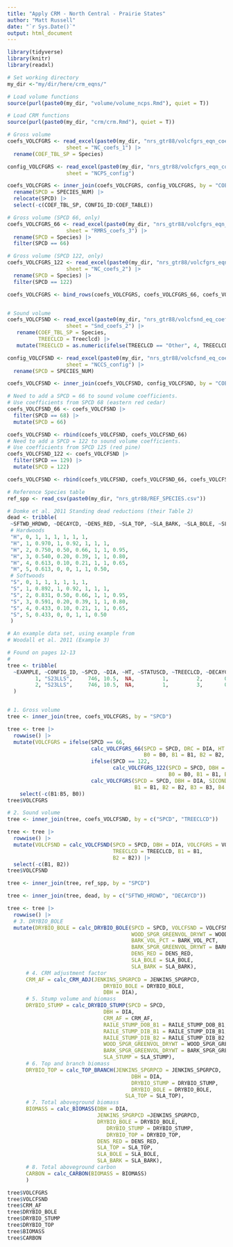 ```yaml
---
title: "Apply CRM - North Central - Prairie States"
author: "Matt Russell"
date: "`r Sys.Date()`"
output: html_document
---
```


```r
library(tidyverse)
library(knitr)
library(readxl)
```

```r
# Set working directory
my_dir <-"my/dir/here/crm_eqns/"
```

```r
# Load volume functions
source(purl(paste0(my_dir, "volume/volume_ncps.Rmd"), quiet = T))

# Load CRM functions
source(purl(paste0(my_dir, "crm/crm.Rmd"), quiet = T))
```


```r
# Gross volume
coefs_VOLCFGRS <- read_excel(paste0(my_dir, "nrs_gtr88/volcfgrs_eqn_coefs.xlsx"), 
                   sheet = "NC_coefs_1") |> 
  rename(COEF_TBL_SP = Species)

config_VOLCFGRS <- read_excel(paste0(my_dir, "nrs_gtr88/volcfgrs_eqn_coefs.xlsx"), 
                   sheet = "NCPS_config") 

coefs_VOLCFGRS <- inner_join(coefs_VOLCFGRS, config_VOLCFGRS, by = "COEF_TBL_SP") |>
  rename(SPCD = SPECIES_NUM) |>
  relocate(SPCD) |> 
  select(-c(COEF_TBL_SP, CONFIG_ID:COEF_TABLE)) 

# Gross volume (SPCD 66, only)
coefs_VOLCFGRS_66 <- read_excel(paste0(my_dir, "nrs_gtr88/volcfgrs_eqn_coefs.xlsx"), 
                   sheet = "RMRS_coefs_3") |> 
  rename(SPCD = Species) |> 
  filter(SPCD == 66)

# Gross volume (SPCD 122, only)
coefs_VOLCFGRS_122 <- read_excel(paste0(my_dir, "nrs_gtr88/volcfgrs_eqn_coefs.xlsx"), 
                   sheet = "NC_coefs_2") |> 
  rename(SPCD = Species) |> 
  filter(SPCD == 122)

coefs_VOLCFGRS <- bind_rows(coefs_VOLCFGRS, coefs_VOLCFGRS_66, coefs_VOLCFGRS_122)


# Sound volume
coefs_VOLCFSND <- read_excel(paste0(my_dir, "nrs_gtr88/volcfsnd_eq_coefs.xlsx"), 
                   sheet = "Snd_coefs_2") |> 
   rename(COEF_TBL_SP = Species,
          TREECLCD = Treeclcd) |> 
   mutate(TREECLCD = as.numeric(ifelse(TREECLCD == "Other", 4, TREECLCD))) 

config_VOLCFSND <- read_excel(paste0(my_dir, "nrs_gtr88/volcfsnd_eq_coefs.xlsx"), 
                   sheet = "NCCS_config") |> 
  rename(SPCD = SPECIES_NUM)

coefs_VOLCFSND <- inner_join(coefs_VOLCFSND, config_VOLCFSND, by = "COEF_TBL_SP")

# Need to add a SPCD = 66 to sound volume coefficients.
# Use coefficients from SPCD 68 (eastern red cedar)
coefs_VOLCFSND_66 <- coefs_VOLCFSND |> 
  filter(SPCD == 68) |> 
  mutate(SPCD = 66)

coefs_VOLCFSND <- rbind(coefs_VOLCFSND, coefs_VOLCFSND_66)
# Need to add a SPCD = 122 to sound volume coefficients.
# Use coefficients from SPCD 125 (red pine)
coefs_VOLCFSND_122 <- coefs_VOLCFSND |> 
  filter(SPCD == 129) |> 
  mutate(SPCD = 122)

coefs_VOLCFSND <- rbind(coefs_VOLCFSND, coefs_VOLCFSND_66, coefs_VOLCFSND_122)

# Reference Species table
ref_spp <- read_csv(paste0(my_dir, "nrs_gtr88/REF_SPECIES.csv")) 

# Domke et al. 2011 Standing dead reductions (their Table 2)
dead <- tribble(
 ~SFTWD_HRDWD, ~DECAYCD, ~DENS_RED, ~SLA_TOP, ~SLA_BARK, ~SLA_BOLE, ~SLA_STUMP, ~SLA_ROOTS,
 # Hardwoods
 "H", 0, 1, 1, 1, 1, 1, 1,
 "H", 1, 0.970, 1, 0.92, 1, 1, 1, 
 "H", 2, 0.750, 0.50, 0.66, 1, 1, 0.95,
 "H", 3, 0.540, 0.20, 0.39, 1, 1, 0.80,
 "H", 4, 0.613, 0.10, 0.21, 1, 1, 0.65,
 "H", 5, 0.613, 0, 0, 1, 1, 0.50,
 # Softwoods
 "S", 0, 1, 1, 1, 1, 1, 1,
 "S", 1, 0.892, 1, 0.92, 1, 1, 1,
 "S", 2, 0.831, 0.50, 0.66, 1, 1, 0.95,
 "S", 3, 0.591, 0.20, 0.39, 1, 1, 0.80,
 "S", 4, 0.433, 0.10, 0.21, 1, 1, 0.65,
 "S", 5, 0.433, 0, 0, 1, 1, 0.50
 )
```

```r
# An example data set, using example from
# Woodall et al. 2011 (Example 3)

# Found on pages 12-13
# 
tree <- tribble(
  ~EXAMPLE, ~CONFIG_ID, ~SPCD, ~DIA, ~HT, ~STATUSCD, ~TREECLCD, ~DECAYCD, ~SI, ~BALIVE,
         1, "S23LLS",     746, 10.5,  NA,         1,         2,       0,  66,   72.53, # Quaking aspen (Woodall example 1)
         2, "S23LLS",     746, 10.5,  NA,         1,         3,       0,  73,   82.27, # Quaking aspen (Woodall example 2)
  )


# 1. Gross volume
tree <- inner_join(tree, coefs_VOLCFGRS, by = "SPCD") 

tree <- tree |> 
  rowwise() |> 
  mutate(VOLCFGRS = ifelse(SPCD == 66, 
                           calc_VOLCFGRS_66(SPCD = SPCD, DRC = DIA, HT = HT, 
                                            B0 = B0, B1 = B1, B2 = B2, B3 = B3),
                           ifelse(SPCD == 122, 
                                  calc_VOLCFGRS_122(SPCD = SPCD, DBH = DIA, HT = HT, 
                                                    B0 = B0, B1 = B1, B2 = B2, B3 = B3, B4 = B4, B5 = B5),
                           calc_VOLCFGRS(SPCD = SPCD, DBH = DIA, SICOND = SICOND, 
                                         B1 = B1, B2 = B2, B3 = B3, B4 = B4)))) |> 
    select(-c(B1:B5, B0))
tree$VOLCFGRS

# 2. Sound volume
tree <- inner_join(tree, coefs_VOLCFSND, by = c("SPCD", "TREECLCD")) 

tree <- tree |> 
  rowwise() |> 
  mutate(VOLCFSND = calc_VOLCFSND(SPCD = SPCD, DBH = DIA, VOLCFGRS = VOLCFGRS, 
                                  TREECLCD = TREECLCD, B1 = B1, 
                                  B2 = B2)) |>
  select(-c(B1, B2))
tree$VOLCFSND
```

```r
tree <- inner_join(tree, ref_spp, by = "SPCD") 

tree <- inner_join(tree, dead, by = c("SFTWD_HRDWD", "DECAYCD")) 

tree <- tree |> 
  rowwise() |> 
  # 3. DRYBIO_BOLE
  mutate(DRYBIO_BOLE = calc_DRYBIO_BOLE(SPCD = SPCD, VOLCFSND = VOLCFSND, 
                                        WOOD_SPGR_GREENVOL_DRYWT = WOOD_SPGR_GREENVOL_DRYWT, 
                                        BARK_VOL_PCT = BARK_VOL_PCT,
                                        BARK_SPGR_GREENVOL_DRYWT = BARK_SPGR_GREENVOL_DRYWT,
                                        DENS_RED = DENS_RED, 
                                        SLA_BOLE = SLA_BOLE, 
                                        SLA_BARK = SLA_BARK),
      # 4. CRM adjustment factor   
      CRM_AF = calc_CRM_ADJ(JENKINS_SPGRPCD = JENKINS_SPGRPCD, 
                               DRYBIO_BOLE = DRYBIO_BOLE, 
                               DBH = DIA),
      # 5. Stump volume and biomass
      DRYBIO_STUMP = calc_DRYBIO_STUMP(SPCD = SPCD, 
                               DBH = DIA,
                               CRM_AF = CRM_AF,
                               RAILE_STUMP_DOB_B1 = RAILE_STUMP_DOB_B1, 
                               RAILE_STUMP_DIB_B1 = RAILE_STUMP_DIB_B1, 
                               RAILE_STUMP_DIB_B2 = RAILE_STUMP_DIB_B2,
                               WOOD_SPGR_GREENVOL_DRYWT = WOOD_SPGR_GREENVOL_DRYWT, 
                               BARK_SPGR_GREENVOL_DRYWT = BARK_SPGR_GREENVOL_DRYWT,
                               SLA_STUMP = SLA_STUMP),
      # 6. Top and branch biomass
      DRYBIO_TOP = calc_TOP_BRANCH(JENKINS_SPGRPCD = JENKINS_SPGRPCD, 
                                        DBH = DIA, 
                                        DRYBIO_STUMP = DRYBIO_STUMP, 
                                        DRYBIO_BOLE = DRYBIO_BOLE,
                                      SLA_TOP = SLA_TOP),
      # 7. Total aboveground biomass
      BIOMASS = calc_BIOMASS(DBH = DIA,
                             JENKINS_SPGRPCD =JENKINS_SPGRPCD,
                             DRYBIO_BOLE = DRYBIO_BOLE, 
                                DRYBIO_STUMP = DRYBIO_STUMP, 
                                DRYBIO_TOP = DRYBIO_TOP,
                             DENS_RED = DENS_RED,
                             SLA_TOP = SLA_TOP,
                             SLA_BOLE = SLA_BOLE,
                             SLA_BARK = SLA_BARK),
      # 8. Total aboveground carbon
      CARBON = calc_CARBON(BIOMASS = BIOMASS)
      ) 

tree$VOLCFGRS
tree$VOLCFSND
tree$CRM_AF
tree$DRYBIO_BOLE
tree$DRYBIO_STUMP
tree$DRYBIO_TOP
tree$BIOMASS
tree$CARBON
```



